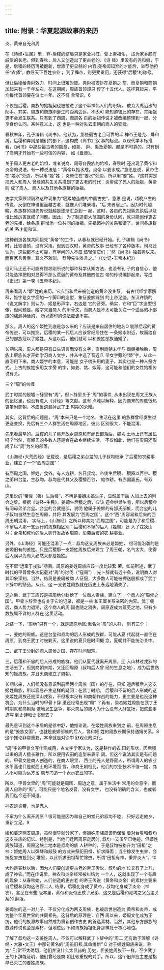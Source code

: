 ```yaml
---
---
---
```

title: 附录：华夏起源故事的来历
---



炎、黄来自羌和周

在《诗经•生民》里，弃-后稷的结局只是家业兴旺，受上帝福佑， 成为家乡颇有威信的长老。但到春秋，后人又创造出了更古老的、《诗 经》里没有的尧和舜，于是，后稷的经历再被翻新，增添了更显赫的 内容:尧帝闻知弃的才能后，举荐他担任“农师”，教导天下百姓农业； 到了舜帝，则更受重用，还获得“后稷”的称号。

但让后稷给尧舜效力，时间上很难对应。尧舜被安排在夏朝之 前，而夏朝和商朝加起来有一千年左右，在这期间，周族首领却只 传了十五代人。这样算起来，平均每代首领要在位七十年。这不符 合常识。6

不仅是后稷，商族的始祖契也被拉进了这个半神伟人们的职场， 成为大禹治水的助手。其实，周族和商族刚诞生时距离遥远，不太可 能知道彼此的存在，其始祖更不会发生联系。只有到了西周，商周各 自的始祖传说才被改编整理到一起，分享身份认同。某种意义上，这 也是一种对失去王朝的商人的安抚。

春秋末年，孔子编辑《尚书》，他认为，那些最古老且可靠的半 神帝王是尧、舜和禹，后稷和弃则是他们的部下，这构成《尚书》叙 事的起点。以现代学术标准看，《尚书》中那些最古老的篇章，如尧、 舜、禹及夏朝，都是不可靠的，只有到了商朝才开始有一些可信的内容， 如《盘庚》。

关于周人更古老的始祖，或者说商、周等各民族的始祖，春秋时 还出现了黄帝和炎帝的说法。有一种说法是：“黄帝以姬水成，炎帝 以姜水成。”意思是说，黄帝住在“姬水”旁边，所以用“姬”姓； 炎帝住在“姜水”旁边，所以用“姜”姓。7这其实是把羌人和周人 曾经的共生关系推到了更古老的时代：炎帝成了羌人的始祖，黄帝则 成了周人、商人以及其他各族群的始祖。

史学大家顾颉刚称这种现象为“层累地造成的中国古史”，意思 是说，越晚产生的传说，反倒在神谱里面越古老，就像人们堆柴堆，“后 来者居上”。因为时代越晚，各族群的祖先传说就越是逐渐汇总到一 起，这时，各自的先祖孰先孰后以及谁比谁厉害就成了问题。因此， 为了制造更大范围的身份认同，就只能创作更古老的先祖，给各族 群增添一位共同的始祖。先祖诸神的关系和谐了，世间各族群的关 系才能和谐。

这种创造各族共同祖先“黄帝”的工作，从春秋就已经开始。孔 子编辑《尚书》时，比较谨慎，没有采用。但到西汉时，黄帝的故事 已经有了各种版本。司马迁认为，这些都不太可靠，有学问的人不应 该轻信它们：“然《尚书》独载尧以来。而百家言黄帝，其文不雅驯， 荐绅先生难言之。”（《史记•五帝本纪》）

但司马迁还不可能有顾颉刚所说的那种科学认知方法，也没有孔 子的自信心，他只能选择把相对显得不那么荒诞的黄帝及其他四位古 帝的传说编排起来，写成《史记》第一卷《五帝本纪》。

再来看周人“姬”姓的来历。它应当和后来被创造的黄帝没关系。 有古代经学家解释，姬字是女字旁加一个脚印的造型，象征姜嫄踩到 的上帝足迹。东汉许慎的《说文解字》则认为，姬是形声字，右边是 它的音旁。确实，它和“巨”字造型很像，但问题是，姬字来自商人 的甲骨文，而商人是不太可能关注一个遥远的小部族的族源神话的， 所以脚印的说法应该不实。

那么，周人的这个姬姓到底是怎么来的？应该是来自居住的地名O 剔除后起的黄帝传说，可以推测，后稷的某一代后人应该曾经居住在 一条姬水附近，故而给自己的部族冠以了姬姓。从这以后，他们就可 以和姜姓部族通婚了。

长期以来，周人都是只有口头语言而没有文字，直到商朝末年与 商朝接触后，周族上层族长才开始学习商人文字，并从中选了音近且 带女字旁的“姬”字，从此一直沿用下来。商人姬字的本意，可能是 女子梳头用的篦子，其实也是一种人祭方式。上古的族姓多用女字旁 的字，如姜、姑、姒等，这可能和他们的女性始祖传说有关。

三个“周”的纠缠

武丁时期的殷墟卜辞里有“周”，但卜辞里关于“周”的事件, 从未出现在周文王族人的记忆里，也没有进入《诗经》等文献。这有 点难以解释，因为商末的周族很热衷攀附商朝，不应当遗漏掉武丁王 时期的荣耀。

其实，这背后的问题是，“周”本来只是一个地名，生活在这里 的族群曾经发生过更迭变换，先后有三个人群生活在周原地区，彼此 区别很大，不能混淆。

先来看最早的。后稷的儿子离开故乡周原和有邰氏部落后，那块 土地上还有居民吗？当然，有邰氏的多数人还是会在故乡继续生活， 不仅如此，他们在周原还形成了以“周”为名的部落。

《山海经•大荒西经》记载说，是后稷之弟台玺的儿子叔均继承 了后稷的农耕事业，建立了一个“西周之国”：

有西周之国，姬姓，食谷。有人方耕，名日叔均。帝俊生后稷， 稷降以百谷。稷之弟曰台玺，生叔均。叔均是代其父及稷播百谷， 始作耕。有赤国妻氏。有双山。

这里说的“帝俊（善）生后稷”，不再是姜嫄未婚生子，显然属于后 人加上去的附会之辞。根据《诗经•生民》，姜嫄生后稷之后，应该 还会继续生育，所以后稷会有同母弟弟台玺。台玺的台就是邰，说明 他属于姜嫄的有邰氏部族，而台玺的儿子叔均自然生息在周原，并将 其发展为“西周之国”。这个“西”周容易和后来的西周王朝混淆， 实际上，《山海经》之所以称其为“西周之国”，可能是为了和后稷、 不窜后人那一支远行的周族相区别：后稷和不窜的后人（姬周）迁 入了戎狄山林；台玺和叔均的后人则开发故乡周原，沿袭后稷的农 耕事业。

另外，《山海经》可能还混淆了一点：叔均这支周族未必是姬姓， 很可能沿袭的是姜嫄旧有的姜姓。只是后稷那一支姬姓周族后来建立 了周王朝，名气太大，使得后人误以为周人必然大都是姬姓。

在不窜“远窜于戎狄”期间，周原的姜姓周族应该一度比较繁 荣。如前所述，武丁时代的甲骨曾多次记载对“周”的讨伐（“寇周”）, 光卜辞就有近十条，说明商人对其印象深刻。当然，结局是姜周被商 人征服，大多数人可能被押送殷都成了武丁卜辞中的祭品。从此，这 一支姜姓周族就在历史上永远地消失了。

这之后，武丁王应该是把周地分封给了一位商人贵族，建立了 一个商人的“周侯之国”。甲骨卜辞里也有关于它的记录，都是一些 和王室关系亲密的内容。武丁朝后，商人势力退潮，这个商人的周 国也随之消失，周原遂成为荒芜之地，只有少数族属不详的人群在 这里活动。

总结一下，“周地”只有一个，就是周原地区;但名为“周”的人群， 则有三个：

一，姜姓的周族。这是台玺和叔均的后人形成的族群，可能从夏 代起就一直住在周原，到商王武丁时被剿灭。这里说的夏只是时间概 念，夏朝并不能统治关中。

二，武丁王分封的商人周侯之国，存在时间很短。

三，后稷和不宙的后人形成的族群。他们从夏代就离开周原，迁 入山林过戎狄的生活去了，但到商朝末期，又迁回周原（叔均后人曾 经的生息之地），成为后世熟知的姬周族，并且灭商建立了周朝。

长期以来，人们都没有意识到前面两个周族（国）的存在，只知 道后稷后人这支姬姓周族，所以容易产生这样的疑问：在武丁时期， 后稷和不留的后人形成的这支姬姓周族还是深山戎狄，不但根本没有 和商朝作战的能力，更主要是也没这种机会，为什么当时的甲骨卜辞 里还经常出现“周” ？再有，倘若姬姓周族在武丁王时期就和商朝频 繁地发生战争，那灭商后的周人为什么没有大肆宣扬，把这些事迹写 到史诗和史书里去？

最先意识到这个矛盾的是徐中舒，他推论说，在姬姓周族来到之 前，在周原生息的是“姜族女国”，也就是姜嫄部族的后人，曾和姬 姓的周族长期保持通婚关系。8这个推论非常重要，本章就是对徐中 舒观点的深化。

“周”字的甲骨文写作图或用，古文字学家认为，这是耕作的农 田的形状，因后稷以来的周人擅长耕作，所以便用农田的造型来表示 周。但这个说法其实是有问题的。甲骨文是商人创造的，在商人眼里， 西土的羌人是野蛮人，所谓周人的农业水平高也只是就西土的环境而 言，和商王朝相比，他们的农业技术不值一提，商人不可能为远方蛮 族专门造一个表示农业的字。

所以，甲骨文里的“周”可能就是周围、周边之意，属于生活中 常用的会意字。而周人自称的“周”，可能只是个地名发音，没有文字， 也没有明确的含义，也或者我们迄今还不知道。

神农是炎帝，也是羌人

不窜为什么离开周原？很可能是因为和自己的堂兄弟叔均不睦， 只好远走他乡，重新立足。9

姬和姜这两支周族，虽然很早就分家了，但姬姓周族应该仍保留 着对台玺和叔均这支亲族的记忆。特别是，当他们迁回周原定居时, 叔均一支虽早已绝迹，但姬姓周族知道，周原这块土地本是叔均的族 人耕种的，于是叔均被抬升为“田祖”之神：姬姓周人以弹琴和敲鼓 的方式来祭祀田祖，祈求降雨；当庄稼发生虫害，会捕捉害虫投到火 堆里，以此祈求田祖帮忙除虫，所谓“田祖有神，秉畀炎火”。10

大约是春秋以后，因为人们要创造更古老的帝王传说，叔均的地 位又有了上升，成了神农。”而在传说里，神农和炎帝经常被纠结为 一个人，这就出现了一个有趣的现象：从春秋始，人们创造的更古老 的帝王传说（黄帝和炎帝）的素材主要来自后稷和叔均这伯侄二人, 结果，后稷化身成了黄帝，叔均化身成了炎帝（神农）。甚至在有些 版本里，黄帝和炎帝还成了兄弟，这又是后稷和叔均之父台玺关系的 翻版。

姜嫄生的这一对儿子，不仅分化成为两支周族，也被后世创造为 黄帝和炎帝，成为整个华夏世界的共同祖先。这背后的原理是，自西 周以来，姬周文化成为正统，他们的族源故事自然成为重新创作古史 的首选素材。当然，其他东方部族的族源传说也会是素材，但地位远 不如周族始祖化身那样处于核心地位。

了解了叔均这一支姜姓周人，不仅可以解释武丁卜辞中的“周二 还有助于理解《诗经・大雅•文王》中那句著名的“周虽旧邦,其命维新” O 对于姬姓周族来说，称为“旧邦”不太确切，他们并没什么太显赫的 历史，但姜姓周族不一样，至少武丁王的卜辞能证明，他们曾经是商 朝比较重视的对手。所以，这个旧邦应主要是指早已灭亡的姜姓周族。